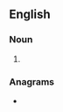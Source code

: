 ==English==

===Noun===
{{head|en|noun form}}

# {{plural of|en|chork}}

===Anagrams===
* {{anagrams|en|a=chkors|Shrock}}